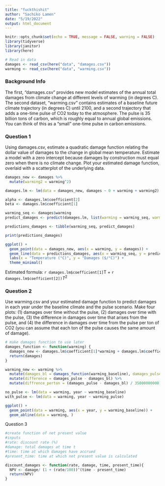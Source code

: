 ```yaml
---
title: "fuckthishit"
author: "Sachiko Lamen"
date: "5/19/2022"
output: html_document
---
```


```r
knitr::opts_chunk$set(echo = TRUE, message = FALSE, warning = FALSE)
library(tidyverse)
library(janitor)
library(here)
```

```r
# Read in data
damages <- read_csv(here("data", "damages.csv"))
warming <- read_csv(here("data", "warming.csv"))
```

### Background Info

The first, "damages.csv" provides new model estimates of the annual total damages from climate change at different levels of warming (in degrees C). The second dataset, "warming.csv" contains estimates of a baseline future climate trajectory (in degrees C) until 2100, and a second trajectory that adds a one-time pulse of CO2 today to the atmosphere. The pulse is 35 billion tons of carbon, which is roughly equal to annual global emissions. You can think of this as a "small" one-time pulse in carbon emissions.

### Question 1

Using damages.csv, estimate a quadratic damage function relating the dollar value of damages to the change in global mean temperature. Estimate a model with a zero intercept because damages by construction must equal zero when there is no climate change. Plot your estimated damage function, overlaid with a scatterplot of the underlying data.

```r
damages_new <- damages %>%
  mutate(warming2 = warming^2)

damages.lm <- lm(data = damages_new, damages ~ 0 + warming + warming2)

alpha <- damages.lm$coefficient[2]
beta <- damages.lm$coefficient[1]

warming_seq <- damages$warming
predict_damages <- predict(damages.lm, list(warming = warming_seq, warming2 = warming_seq^2))

predictions_damages <- tibble(warming_seq, predict_damages)

print(predictions_damages)

ggplot() + 
  geom_point(data = damages_new, aes(x = warming, y = damages)) +
  geom_line(data = predictions_damages, aes(x = warming_seq, y = predict_damages), color = "pink") + 
  labs(x = "Temperature (°C)", y = "Damages ($/°C)") +
  theme_minimal()
```

Estimated formula: `r damages.lm$coefficient[1]`T + `r damages.lm$coefficient[2])`$T^2$

### Question 2
Use warming.csv and your estimated damage function to predict damages in each year under the baseline climate and the pulse scenario. Make four plots: (1) damages over time without the pulse, (2) damages over time with the pulse, (3) the difference in damages over time that arises from the pulse, and (4) the difference in damages over time from the pulse per ton of CO2 (you can assume that each ton of the pulse causes the same amount of damage).

```r
# make damages function to use later
damages_function <- function(warming) {
  damages_new <- damages.lm$coefficient[1]*warming + damages.lm$coefficient[2]*(warming^2)
  return(damages)
}

warming_new <- warming %>% 
  mutate(damages_bl = damages_function(warming_baseline), damages_pulse = damages_function(warming_pulse)) %>% 
  mutate(difference = damages_pulse - damages_bl) %>% 
  mutate(diffrence_perton = (damages_pulse - damages_bl) / 35000000000)

no_pulse <- lm(data = warming, year ~ warming_baseline)
with_pulse <- lm(data = warming, year ~ warming_pulse)

ggplot() +
  geom_point(data = warming, aes(x = year, y = warming_baseline)) +
  geom_abline(data = warming, )
```



Question 3
```r

#create function of net present value 
#inputs
#rate: discount rate (%)
#damage: total damages at time t
#time: time at which damages have accrued
#present_time: time at which net present value is calculated

discount_damages <- function(rate, damage, time, present_time){
  NPV <- damage/ (1 + (rate/100))^(time - present_time)
  return(NPV)
}
```





